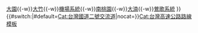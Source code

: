 {{高速公路
| 模板名稱 = 中華民國國道2號
| 名稱 = [[File:TWHW2.svg|20px]][[中華民國國道]][[國道二號 (中華民國)|2號（機場支線、桃園環線）]]
| 代表色 = #007A36
| 交流道列表 = [[機場端]]{{-w}}[[大園交流道 (國道2號)|大園]]{{-w}}[[大竹交流道|大竹]]{{-w}}[[機場系統交流道|機場系統]]{{-w}}[[南桃園交流道|南桃園]]{{-w}}[[大湳交流道|大湳]]{{-w}}[[鶯歌系統交流道|鶯歌系統]]
}}<includeonly>{{#switch:{{{1}}}|#default=[[Cat:台灣國道二號交流道]]|nocat=}}</includeonly><noinclude>[[Cat:台灣高速公路路線模板]]</noinclude>